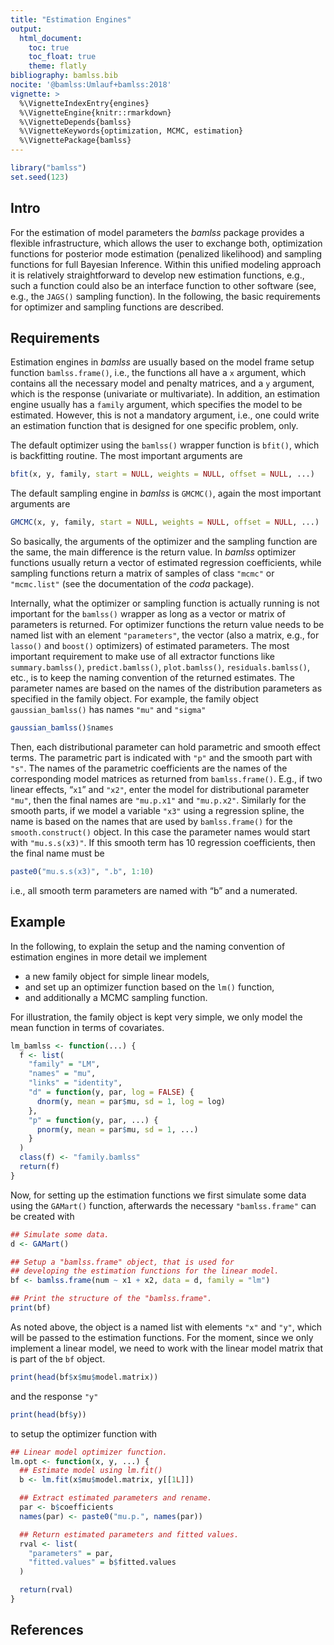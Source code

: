 ```yaml
---
title: "Estimation Engines"
output:
  html_document:
    toc: true
    toc_float: true
    theme: flatly
bibliography: bamlss.bib
nocite: '@bamlss:Umlauf+bamlss:2018'
vignette: >
  %\VignetteIndexEntry{engines}
  %\VignetteEngine{knitr::rmarkdown}
  %\VignetteDepends{bamlss}
  %\VignetteKeywords{optimization, MCMC, estimation}
  %\VignettePackage{bamlss}
---
```


```r
library("bamlss")
set.seed(123)
```

## Intro

For the estimation of model parameters the _bamlss_ package provides a flexible
infrastructure, which allows the user to exchange both, optimization functions for
posterior mode estimation (penalized likelihood) and sampling functions for full
Bayesian Inference. Within this unified modeling approach it is relatively straightforward
to develop new estimation functions, e.g., such a function could also be an interface 
function to  other software (see, e.g., the `JAGS()` sampling function). In the following,
the basic requirements for optimizer and sampling functions are described.

## Requirements

Estimation engines in _bamlss_ are usually based on the model frame setup function
`bamlss.frame()`, i.e., the functions all have a `x` argument, which contains all the
necessary model and penalty matrices, and a `y` argument, which is the response
(univariate or multivariate). In addition, an estimation engine usually has a `family`
argument, which specifies the model to be estimated. However, this is not a mandatory
argument, i.e., one could write an estimation function that is designed for one specific
problem, only.

The default optimizer using the `bamlss()` wrapper function is `bfit()`, which is
backfitting routine. The most important arguments are
```r
bfit(x, y, family, start = NULL, weights = NULL, offset = NULL, ...)
```
The default sampling engine in _bamlss_ is `GMCMC()`, again the most important
arguments are
```r
GMCMC(x, y, family, start = NULL, weights = NULL, offset = NULL, ...)
```
So basically, the arguments of the optimizer and the sampling function are the same, the
main difference is the return value. In _bamlss_ optimizer functions usually return
a vector of estimated regression coefficients, while sampling functions return a matrix
of samples of class `"mcmc"` or `"mcmc.list"` (see the documentation of the _coda_ package).

Internally, what the optimizer or sampling function is actually running is not important
for the `bamlss()` wrapper as long as a vector or matrix of parameters is returned. For
optimizer functions the return value needs to be named list with an element `"parameters"`,
the vector (also a matrix, e.g., for `lasso()` and `boost()` optimizers) of estimated 
parameters. The most important requirement to make use of all extractor functions like
`summary.bamlss()`, `predict.bamlss()`, `plot.bamlss()`, `residuals.bamlss()`, etc., is
to keep the naming convention of the returned estimates. The parameter names are based
on the names of the distribution parameters as specified in the family object. For example,
the family object `gaussian_bamlss()` has names `"mu"` and `"sigma"`
```r
gaussian_bamlss()$names
```
Then, each distributional parameter can hold parametric and smooth effect terms. The
parametric part is indicated with `"p"` and the smooth part with `"s"`. The names of the
parametric coefficients are the names of the corresponding model matrices as returned
from `bamlss.frame()`. E.g., if two linear effects, "`x1`" and `"x2"`, enter the model for 
distributional parameter `"mu"`, then the final names are `"mu.p.x1"` and `"mu.p.x2"`.
Similarly for the smooth parts, if we model a variable `"x3"` using a regression spline, the
name is based on the names that are used by `bamlss.frame()` for the `smooth.construct()`
object. In this case the parameter names would start with `"mu.s.s(x3)"`. If this smooth
term has 10 regression coefficients, then the final name must be
```r
paste0("mu.s.s(x3)", ".b", 1:10)
```
i.e., all smooth term parameters are named with "b" and a numerated.

## Example

In the following, to explain the setup and the naming convention of estimation engines in
more detail we implement

* a new family object for simple linear models,
* and set up an optimizer function based on the `lm()` function,
* and additionally a MCMC sampling function.

For illustration, the family object is kept very simple, we only model the mean function 
in terms of covariates.
```r
lm_bamlss <- function(...) {
  f <- list(
    "family" = "LM",
    "names" = "mu",
    "links" = "identity",
    "d" = function(y, par, log = FALSE) {
      dnorm(y, mean = par$mu, sd = 1, log = log)
    },
    "p" = function(y, par, ...) {
      pnorm(y, mean = par$mu, sd = 1, ...)
    }
  )
  class(f) <- "family.bamlss"
  return(f)
}
```
Now, for setting up the estimation functions we first simulate some data using the
`GAMart()` function, afterwards the necessary `"bamlss.frame"` can be created with
```r
## Simulate some data.
d <- GAMart()

## Setup a "bamlss.frame" object, that is used for
## developing the estimation functions for the linear model.
bf <- bamlss.frame(num ~ x1 + x2, data = d, family = "lm")

## Print the structure of the "bamlss.frame".
print(bf)
```
As noted above, the object is a named list with elements `"x"` and `"y"`, which will be
passed to the estimation functions. For the moment, since we only implement a linear 
model, we need to work with the linear model matrix that is part of the `bf` object.
```r
print(head(bf$x$mu$model.matrix))
```
and the response `"y"`
```r
print(head(bf$y))
```
to setup the optimizer function with
```r
## Linear model optimizer function.
lm.opt <- function(x, y, ...) {
  ## Estimate model using lm.fit()
  b <- lm.fit(x$mu$model.matrix, y[[1L]])

  ## Extract estimated parameters and rename.
  par <- b$coefficients
  names(par) <- paste0("mu.p.", names(par))

  ## Return estimated parameters and fitted values.
  rval <- list(
    "parameters" = par,
    "fitted.values" = b$fitted.values
  )

  return(rval)
}
```


## References

